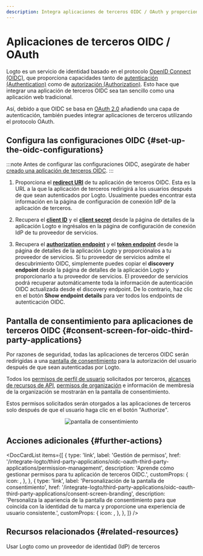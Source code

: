 ```yaml
---
description: Integra aplicaciones de terceros OIDC / OAuth y proporciona autorización OAuth con una pantalla de consentimiento.
---
```



# Aplicaciones de terceros OIDC / OAuth

Logto es un servicio de identidad basado en el protocolo [OpenID Connect (OIDC)](https://auth.wiki/openid-connect), que proporciona capacidades tanto de [autenticación (Authentication)](https://auth.wiki/authentication) como de [autorización (Authorization)](https://auth.wiki/authorization). Esto hace que integrar una aplicación de terceros OIDC sea tan sencillo como una aplicación web tradicional.

Así, debido a que OIDC se basa en [OAuth 2.0](https://auth.wiki/oauth-2.0) añadiendo una capa de autenticación, también puedes integrar aplicaciones de terceros utilizando el protocolo OAuth.

## Configura las configuraciones OIDC \{#set-up-the-oidc-configurations}

:::note
Antes de configurar las configuraciones OIDC, asegúrate de haber [creado una aplicación de terceros OIDC](/quick-starts/third-party-oidc).
:::

1. Proporciona el [**redirect URI**](/integrate-logto/application-data-structure#redirect-uris) de tu aplicación de terceros OIDC. Esta es la URL a la que la aplicación de terceros redirigirá a los usuarios después de que sean autenticados por Logto.
   Usualmente puedes encontrar esta información en la página de configuración de conexión IdP de la aplicación de terceros.

2. Recupera el [**client ID**](/integrate-logto/application-data-structure#application-id) y el [**client secret**](/integrate-logto/application-data-structure#application-secret) desde la página de detalles de la aplicación Logto e ingrésalos en la página de configuración de conexión IdP de tu proveedor de servicios.

3. Recupera el [**authorization endpoint**](/integrate-logto/application-data-structure#authorization-endpoint) y el [**token endpoint**](/integrate-logto/application-data-structure#token-endpoint) desde la página de detalles de la aplicación Logto y proporciónalos a tu proveedor de servicios.
   Si tu proveedor de servicios admite el descubrimiento OIDC, simplemente puedes copiar el **discovery endpoint** desde la página de detalles de la aplicación Logto y proporcionarlo a tu proveedor de servicios. El proveedor de servicios podrá recuperar automáticamente toda la información de autenticación OIDC actualizada desde el discovery endpoint.
   De lo contrario, haz clic en el botón **Show endpoint details** para ver todos los endpoints de autenticación OIDC.

## Pantalla de consentimiento para aplicaciones de terceros OIDC \{#consent-screen-for-oidc-third-party-applications}

Por razones de seguridad, todas las aplicaciones de terceros OIDC serán redirigidas a una [pantalla de consentimiento](/end-user-flows/consent-screen) para la autorización del usuario después de que sean autenticadas por Logto.

Todos los [permisos de perfil de usuario](/integrate-logto/third-party-applications/oidc-oauth-third-party-applications/permission-management#user-permissions-user-profile-scopes) solicitados por terceros, [alcances de recursos de API](/integrate-logto/third-party-applications/oidc-oauth-third-party-applications/permission-management#api-resource-permissions-api-resource-scopes), [permisos de organización](/integrate-logto/third-party-applications/oidc-oauth-third-party-applications/permission-management#organization-permissions-organization-scopes) e información de membresía de la organización se mostrarán en la pantalla de consentimiento.

Estos permisos solicitados serán otorgados a las aplicaciones de terceros solo después de que el usuario haga clic en el botón "Authorize".

<center>
  <img src={ConsentScreen} alt="pantalla de consentimiento" width={500} />
</center>

## Acciones adicionales \{#further-actions}

<DocCardList
  items={[
    {
      type: 'link',
      label: 'Gestión de permisos',
      href: '/integrate-logto/third-party-applications/oidc-oauth-third-party-applications/permission-management',
      description: 'Aprende cómo gestionar permisos para tu aplicación de terceros OIDC.',
      customProps: {
        icon: <AuthorizationIcon width={20} height={20} />,
      },
    },
    {
      type: 'link',
      label: 'Personalización de la pantalla de consentimiento',
      href: '/integrate-logto/third-party-applications/oidc-oauth-third-party-applications/consent-screen-branding',
      description:
        'Personaliza la apariencia de la pantalla de consentimiento para que coincida con la identidad de tu marca y proporcione una experiencia de usuario consistente.',
      customProps: {
        icon: <CustomizationIcon width={20} height={20} />,
      },
    },
  ]}
/>

## Recursos relacionados \{#related-resources}

<Url href="https://blog.logto.io/logto-as-idp">
  Usar Logto como un proveedor de identidad (IdP) de terceros
</Url>

